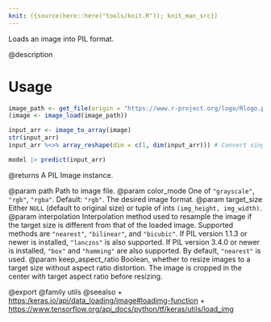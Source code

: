 ```yaml
---
knit: ({source(here::here("tools/knit.R")); knit_man_src})
---
```

Loads an image into PIL format.

@description

# Usage
```r
image_path <- get_file(origin = "https://www.r-project.org/logo/Rlogo.png")
(image <- image_load(image_path))

input_arr <- image_to_array(image)
str(input_arr)
input_arr %<>% array_reshape(dim = c(1, dim(input_arr))) # Convert single image to a batch.
```


```r
model |> predict(input_arr)
```

@returns
    A PIL Image instance.

@param path Path to image file.
@param color_mode One of `"grayscale"`, `"rgb"`, `"rgba"`. Default: `"rgb"`.
    The desired image format.
@param target_size Either `NULL` (default to original size) or tuple of ints
    `(img_height, img_width)`.
@param interpolation Interpolation method used to resample the image if the
    target size is different from that of the loaded image. Supported
    methods are `"nearest"`, `"bilinear"`, and `"bicubic"`.
    If PIL version 1.1.3 or newer is installed, `"lanczos"`
    is also supported. If PIL version 3.4.0 or newer is installed,
    `"box"` and `"hamming"` are also
    supported. By default, `"nearest"` is used.
@param keep_aspect_ratio Boolean, whether to resize images to a target
    size without aspect ratio distortion. The image is cropped in
    the center with target aspect ratio before resizing.

@export
@family utils
@seealso
+ <https:/keras.io/api/data_loading/image#loadimg-function>
+ <https://www.tensorflow.org/api_docs/python/tf/keras/utils/load_img>

